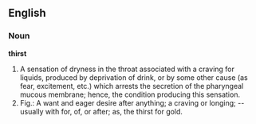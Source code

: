 ==English==

===Noun===

'''thirst'''

#A sensation of dryness in the throat associated with a craving for liquids, produced by deprivation of drink, or by some other cause (as fear, excitement, etc.) which arrests the secretion of the pharyngeal mucous membrane; hence, the condition producing this sensation.
#Fig.: A want and eager desire after anything; a craving or longing; -- usually with for, of, or after; as, the thirst for gold.